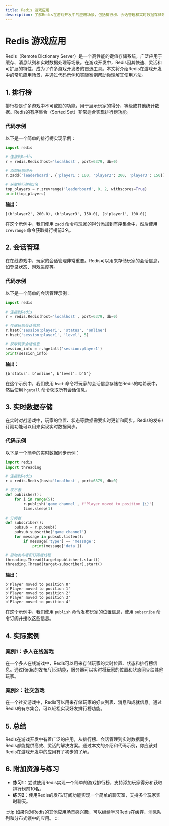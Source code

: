```yaml
---
title: Redis 游戏应用
description: 了解Redis在游戏开发中的应用场景，包括排行榜、会话管理和实时数据存储等功能。本文适合初学者，包含代码示例和实际案例。
---
```


# Redis 游戏应用

Redis（Remote Dictionary Server）是一个高性能的键值存储系统，广泛应用于缓存、消息队列和实时数据处理等场景。在游戏开发中，Redis因其快速、灵活和可扩展的特性，成为了许多游戏开发者的首选工具。本文将介绍Redis在游戏开发中的常见应用场景，并通过代码示例和实际案例帮助你理解其使用方法。

## 1. 排行榜

排行榜是许多游戏中不可或缺的功能，用于展示玩家的得分、等级或其他统计数据。Redis的有序集合（Sorted Set）非常适合实现排行榜功能。

### 代码示例

以下是一个简单的排行榜实现示例：

```python
import redis

# 连接到Redis
r = redis.Redis(host='localhost', port=6379, db=0)

# 添加玩家得分
r.zadd('leaderboard', {'player1': 100, 'player2': 200, 'player3': 150})

# 获取排行榜前3名
top_players = r.zrevrange('leaderboard', 0, 2, withscores=True)
print(top_players)
```

**输出：**
```
[(b'player2', 200.0), (b'player3', 150.0), (b'player1', 100.0)]
```

在这个示例中，我们使用 `zadd` 命令将玩家的得分添加到有序集合中，然后使用 `zrevrange` 命令获取排行榜前3名。

## 2. 会话管理

在在线游戏中，玩家的会话管理非常重要。Redis可以用来存储玩家的会话信息，如登录状态、游戏进度等。

### 代码示例

以下是一个简单的会话管理示例：

```python
import redis

# 连接到Redis
r = redis.Redis(host='localhost', port=6379, db=0)

# 存储玩家会话信息
r.hset('session:player1', 'status', 'online')
r.hset('session:player1', 'level', 5)

# 获取玩家会话信息
session_info = r.hgetall('session:player1')
print(session_info)
```

**输出：**
```
{b'status': b'online', b'level': b'5'}
```

在这个示例中，我们使用 `hset` 命令将玩家的会话信息存储在Redis的哈希表中，然后使用 `hgetall` 命令获取所有会话信息。

## 3. 实时数据存储

在实时对战游戏中，玩家的位置、状态等数据需要实时更新和同步。Redis的发布/订阅功能可以用来实现实时数据同步。

### 代码示例

以下是一个简单的实时数据同步示例：

```python
import redis
import threading

# 连接到Redis
r = redis.Redis(host='localhost', port=6379, db=0)

# 发布者
def publisher():
    for i in range(5):
        r.publish('game_channel', f'Player moved to position {i}')
        time.sleep(1)

# 订阅者
def subscriber():
    pubsub = r.pubsub()
    pubsub.subscribe('game_channel')
    for message in pubsub.listen():
        if message['type'] == 'message':
            print(message['data'])

# 启动发布者和订阅者线程
threading.Thread(target=publisher).start()
threading.Thread(target=subscriber).start()
```

**输出：**
```
b'Player moved to position 0'
b'Player moved to position 1'
b'Player moved to position 2'
b'Player moved to position 3'
b'Player moved to position 4'
```

在这个示例中，我们使用 `publish` 命令发布玩家的位置信息，使用 `subscribe` 命令订阅并接收这些信息。

## 4. 实际案例

### 案例1：多人在线游戏

在一个多人在线游戏中，Redis可以用来存储玩家的实时位置、状态和排行榜信息。通过Redis的发布/订阅功能，服务器可以实时将玩家的位置和状态同步给其他玩家。

### 案例2：社交游戏

在一个社交游戏中，Redis可以用来存储玩家的好友列表、消息和成就信息。通过Redis的有序集合，可以轻松实现好友排行榜功能。

## 5. 总结

Redis在游戏开发中有着广泛的应用，从排行榜、会话管理到实时数据同步，Redis都能提供高效、灵活的解决方案。通过本文的介绍和代码示例，你应该对Redis在游戏开发中的应用有了初步的了解。

## 6. 附加资源与练习

- **练习1**：尝试使用Redis实现一个简单的游戏排行榜，支持添加玩家得分和获取排行榜前10名。
- **练习2**：使用Redis的发布/订阅功能实现一个简单的聊天室，支持多个玩家实时聊天。

:::tip
如果你对Redis的其他应用场景感兴趣，可以继续学习Redis在缓存、消息队列和分布式锁中的应用。
:::